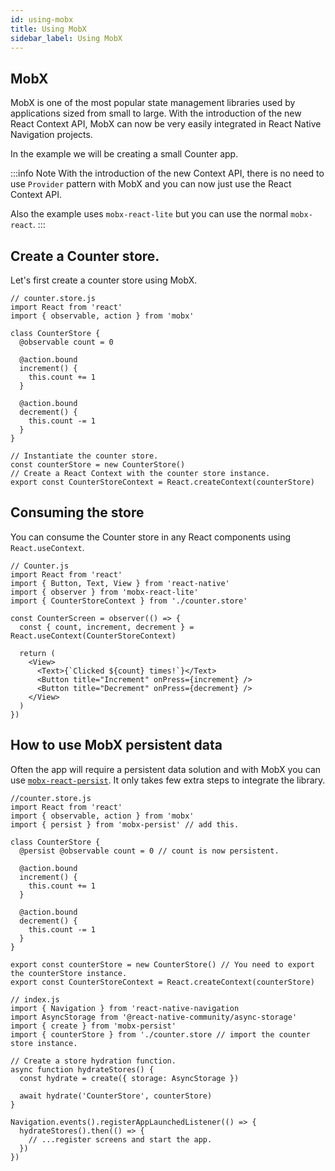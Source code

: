 ```yaml
---
id: using-mobx
title: Using MobX
sidebar_label: Using MobX
---
```


## MobX
MobX is one of the most popular state management libraries used by applications sized from small to large. 
With the introduction of the new React Context API, MobX can now be very easily integrated in React Native Navigation
projects.

In the example we will be creating a small Counter app.

:::info Note
With the introduction of the new Context API, there is no need to use `Provider` pattern with MobX and you
can now just use the React Context API.

Also the example uses `mobx-react-lite` but you can use the normal `mobx-react`.
:::

## Create a Counter store.
Let's first create a counter store using MobX.

```tsx
// counter.store.js
import React from 'react'
import { observable, action } from 'mobx'

class CounterStore {
  @observable count = 0

  @action.bound
  increment() {
    this.count += 1
  }

  @action.bound
  decrement() {
    this.count -= 1
  }
}

// Instantiate the counter store.
const counterStore = new CounterStore()
// Create a React Context with the counter store instance.
export const CounterStoreContext = React.createContext(counterStore)
```

## Consuming the store
You can consume the Counter store in any React components using `React.useContext`.

```tsx
// Counter.js
import React from 'react'
import { Button, Text, View } from 'react-native'
import { observer } from 'mobx-react-lite'
import { CounterStoreContext } from './counter.store'

const CounterScreen = observer(() => {
  const { count, increment, decrement } = React.useContext(CounterStoreContext)

  return (
    <View>
      <Text>{`Clicked ${count} times!`}</Text>
      <Button title="Increment" onPress={increment} />
      <Button title="Decrement" onPress={decrement} />
    </View>
  )
})
```

## How to use MobX persistent data
Often the app will require a persistent data solution and with MobX you can use [`mobx-react-persist`](https://github.com/pinqy520/mobx-persist).
It only takes few extra steps to integrate the library.

```tsx
//counter.store.js
import React from 'react'
import { observable, action } from 'mobx'
import { persist } from 'mobx-persist' // add this.

class CounterStore {
  @persist @observable count = 0 // count is now persistent.

  @action.bound
  increment() {
    this.count += 1
  }

  @action.bound
  decrement() {
    this.count -= 1
  }
}

export const counterStore = new CounterStore() // You need to export the counterStore instance.
export const CounterStoreContext = React.createContext(counterStore)

// index.js
import { Navigation } from 'react-native-navigation
import AsyncStorage from '@react-native-community/async-storage'
import { create } from 'mobx-persist'
import { counterStore } from './counter.store // import the counter store instance.

// Create a store hydration function.
async function hydrateStores() {
  const hydrate = create({ storage: AsyncStorage })

  await hydrate('CounterStore', counterStore)
}

Navigation.events().registerAppLaunchedListener(() => {
  hydrateStores().then(() => {
    // ...register screens and start the app.
  })
})
```
